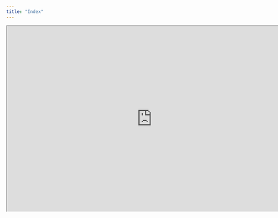 ```yaml
---
title: "Index"
---
```



```{=html}
<iframe width="780" height="500" src="https://quarto.org/" title="Quarto Documentation"></iframe>
```
